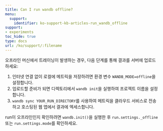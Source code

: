 ---
title: Can I run wandb offline?
menu:
  support:
    identifier: ko-support-kb-articles-run_wandb_offline
support:
- experiments
toc_hide: true
type: docs
url: /ko/support/:filename
---

오프라인 머신에서 트레이닝이 발생하는 경우, 다음 단계를 통해 결과를 서버에 업로드하세요:

1. 인터넷 연결 없이 로컬에 메트릭을 저장하려면 환경 변수 `WANDB_MODE=offline`을 설정합니다.
2. 업로드할 준비가 되면 디렉토리에서 `wandb init`을 실행하여 프로젝트 이름을 설정합니다.
3. `wandb sync YOUR_RUN_DIRECTORY`를 사용하여 메트릭을 클라우드 서비스로 전송하고 호스팅된 웹 앱에서 결과에 엑세스합니다.

run이 오프라인인지 확인하려면 `wandb.init()`을 실행한 후 `run.settings._offline` 또는 `run.settings.mode`를 확인하세요.
